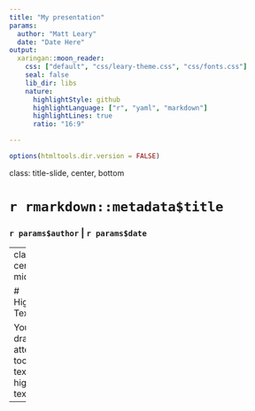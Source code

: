 ```yaml
---
title: "My presentation"
params:
  author: "Matt Leary"
  date: "Date Here"
output:
  xaringan::moon_reader:
    css: ["default", "css/leary-theme.css", "css/fonts.css"]
    seal: false
    lib_dir: libs 
    nature:
      highlightStyle: github
      highlightLanguage: ["r", "yaml", "markdown"]
      highlightLines: true
      ratio: "16:9"

---
```


```r
options(htmltools.dir.version = FALSE)
```

class: title-slide, center, bottom

# `r rmarkdown::metadata$title`

### `r params$author`  |  `r params$date`


---
class: center, middle

# Highlight Text

You can draw attention to<span class="highlight-text">certain text</span> with highlight-text

---
